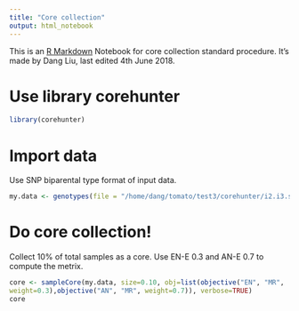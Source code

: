```yaml
---
title: "Core collection"
output: html_notebook
---
```


This is an [R Markdown](http://rmarkdown.rstudio.com) Notebook for core collection standard procedure. It's made by Dang Liu, last edited 4th June 2018.

# Use library corehunter
```r
library(corehunter)
```

# Import data
Use SNP biparental type format of input data.
```r
my.data <- genotypes(file = "/home/dang/tomato/test3/corehunter/i2.i3.samples.snps.core.txt", format = "biparental")
```

# Do core collection!
Collect 10% of total samples as a core. Use EN-E 0.3 and AN-E 0.7 to compute the metrix.
```r
core <- sampleCore(my.data, size=0.10, obj=list(objective("EN", "MR",
weight=0.3),objective("AN", "MR", weight=0.7)), verbose=TRUE)
core
```

